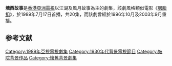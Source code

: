 {{expand|time=2014-05-21T02:01:31+00:00}}
{{unreferenced|time=2014-05-21T02:01:31+00:00}}
{{亞視劇集 
| 中文劇名 = 塘西故事
| 英文劇名 = 
| 圖片 = 
| 圖片尺寸 = 
| 製作年份 = 1989年
| 海外推出日期 =
| aTV-11首播日期 = 1989年7月17日
| aTV-11首播時間 = {{nowrap|逢星期一至五 22:00－23:00（連廣告）}}
| 監製 = [[招振強|招振強]]
| 編導 = 
| 製作統籌 = 
| 助理編導 = 
| 編審 = 
| 編劇 = 
| 集數 = 20
| 劇種 = 懷舊、史詩
| 主演 = [[尹天照|尹天照]]、[[嚴惠明|雪梨]]、[[孫興|孫興]]、[[姚煒|姚煒]]、[[曾小燕|曾小燕]] <ref name="ep21">[[亞姐百人|亞姐百人]] -曾小燕 </ref>、[[馬寶顓|馬寶顓]]<ref name="ep21">[[亞姐百人|亞姐百人]] -曾小燕 </ref>、[[彭文堅|彭文堅]]、[[冼煥貞|冼煥貞]]、[[劉少君|劉少君]]、[[駱慧貞|駱慧貞]]、轅依玲、梁林玲
| 主題曲 = 為何一生多轉變
| 作曲 = [[徐日勤|徐日勤]]
| 填詞 = [[潘偉源|潘偉源]]
| 主唱 = [[鮑翠薇|鮑翠薇]]
| 網頁= 
}}

'''塘西故事'''是[[香港|香港]][[亞洲電視|亞洲電視]]以江湖及風月故事為主的劇集，該劇風格類似電影《[[胭脂扣|胭脂扣]]》，於1989年7月17日首播，共20集，而該劇曾經於1996年10月及2003年9月重播。

== 参考文献 ==
 <references /> 
[[Category:1989年亞視電視劇集|Category:1989年亞視電視劇集]]
[[Category:1930年代背景電視節目|Category:1930年代背景電視節目]]
[[Category:妓院背景作品|Category:妓院背景作品]]
[[Category:懷舊背景劇集|Category:懷舊背景劇集]]